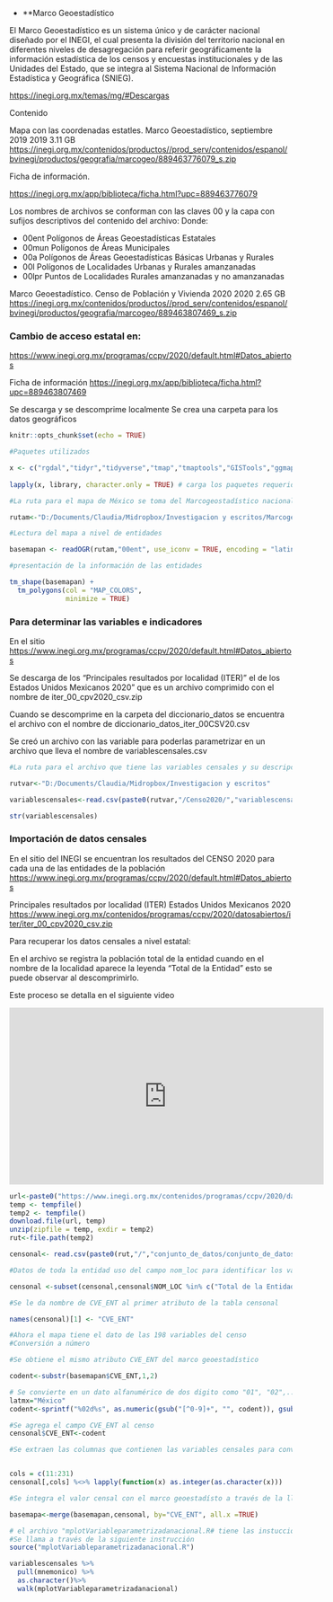 

- **Marco Geoestadístico

El Marco Geoestadístico es un sistema único y de carácter nacional diseñado por el INEGI, el cual presenta la división del territorio nacional en diferentes niveles de desagregación para referir geográficamente la información estadística de los censos y encuestas institucionales y de las Unidades del Estado, que se integra al Sistema Nacional de Información Estadística y Geográfica (SNIEG).

<https://inegi.org.mx/temas/mg/#Descargas>

Contenido

Mapa con las coordenadas estatles.
Marco Geoestadístico, septiembre 2019 2019 3.11 GB
<https://inegi.org.mx/contenidos/productos//prod_serv/contenidos/espanol/bvinegi/productos/geografia/marcogeo/889463776079_s.zip>


Ficha de información.

<https://inegi.org.mx/app/biblioteca/ficha.html?upc=889463776079>

Los nombres de archivos se conforman con las claves 00 y la capa con sufijos descriptivos del contenido del archivo:
Donde:

 * 00ent Polígonos de Áreas Geoestadísticas Estatales
 * 00mun Polígonos de Áreas Municipales
 * 00a Polígonos de Áreas Geoestadísticas Básicas Urbanas y Rurales
 * 00l Polígonos de Localidades Urbanas y Rurales amanzanadas
 * 00lpr Puntos de Localidades Rurales amanzanadas y no amanzanadas



Marco Geoestadístico. Censo de Población y Vivienda 2020 2020 2.65 GB
<https://inegi.org.mx/contenidos/productos//prod_serv/contenidos/espanol/bvinegi/productos/geografia/marcogeo/889463807469_s.zip>

### Cambio de acceso estatal en:

<https://www.inegi.org.mx/programas/ccpv/2020/default.html#Datos_abiertos>

Ficha de información
<https://inegi.org.mx/app/biblioteca/ficha.html?upc=889463807469>

Se descarga y se descomprime localmente
Se crea una carpeta para los datos geográficos

```r
knitr::opts_chunk$set(echo = TRUE)
```

```r
#Paquetes utilizados

x <- c("rgdal","tidyr","tidyverse","tmap","tmaptools","GISTools","ggmap","glue","magrittr")
       
lapply(x, library, character.only = TRUE) # carga los paquetes requeridos


```

```r
#La ruta para el mapa de México se toma del Marcogeostadístico nacional

rutam<-"D:/Documents/Claudia/Midropbox/Investigacion y escritos/Marcogeoestadisticonacional/mg_sep2019_integrado/conjunto_de_datos"

#Lectura del mapa a nivel de entidades

basemapan <- readOGR(rutam,"00ent", use_iconv = TRUE, encoding = "latin1")

#presentación de la información de las entidades

tm_shape(basemapan) +
  tm_polygons(col = "MAP_COLORS",
              minimize = TRUE)

```

### Para determinar las variables e indicadores 

En el sitio <https://www.inegi.org.mx/programas/ccpv/2020/default.html#Datos_abiertos>

Se descarga de los "Principales resultados por localidad (ITER)" el de los Estados Unidos Mexicanos 2020" que es un archivo comprimido con el nombre de iter_00_cpv2020_csv.zip

Cuando se descomprime en la carpeta del diccionario_datos se encuentra el archivo con el nombre de diccionario_datos_iter_00CSV20.csv

Se creó un archivo con las variable para poderlas parametrizar en un archivo que lleva el nombre de variablescensales.csv


```r
#La ruta para el archivo que tiene las variables censales y su descripción

rutvar<-"D:/Documents/Claudia/Midropbox/Investigacion y escritos"

variablescensales<-read.csv(paste0(rutvar,"/Censo2020/","variablescensales.csv"),header=TRUE, sep=",",encoding="UTF-8")

str(variablescensales)
```
### Importación de datos censales

En el sitio del INEGI se encuentran los resultados del CENSO 2020 para cada una de las entidades de la población
<https://www.inegi.org.mx/programas/ccpv/2020/default.html#Datos_abiertos>

Principales resultados por localidad (ITER)
Estados Unidos Mexicanos  2020	  
<https://www.inegi.org.mx/contenidos/programas/ccpv/2020/datosabiertos/iter/iter_00_cpv2020_csv.zip>

Para recuperar los datos censales a nivel estatal:

En el archivo se registra la población total de la entidad cuando en el nombre de la localidad aparece la leyenda "Total de la Entidad" esto se puede observar al descomprimirlo.

Este proceso se detalla en el siguiente video

<iframe width="560" height="315" src="https://www.youtube.com/embed/B-XG77qvdnA" title="YouTube video player" frameborder="0" allow="accelerometer; autoplay; clipboard-write; encrypted-media; gyroscope; picture-in-picture" allowfullscreen></iframe>

```r


url<-paste0("https://www.inegi.org.mx/contenidos/programas/ccpv/2020/datosabiertos/iter/iter_00_cpv2020_csv.zip")
temp <- tempfile()
temp2 <- tempfile()
download.file(url, temp)
unzip(zipfile = temp, exdir = temp2)
rut<-file.path(temp2)

censonal<- read.csv(paste0(rut,"/","conjunto_de_datos/conjunto_de_datos_iter_00CSV20.csv"),header=TRUE, sep=",",encoding="UTF-8")

#Datos de toda la entidad uso del campo nom_loc para identificar los valores de las variables a nivel estatal

censonal <-subset(censonal,censonal$NOM_LOC %in% c("Total de la Entidad"))

#Se le da nombre de CVE_ENT al primer atributo de la tabla censonal

names(censonal)[1] <- "CVE_ENT"

#Ahora el mapa tiene el dato de las 198 variables del censo
#Conversión a número

#Se obtiene el mismo atributo CVE_ENT del marco geoestadístico

codent<-substr(basemapan$CVE_ENT,1,2)

# Se convierte en un dato alfanumérico de dos digito como "01", "02",..."32"
latmx="México"
codent<-sprintf("%02d%s", as.numeric(gsub("[^0-9]+", "", codent)), gsub("[0-9]+", "", codent))

#Se agrega el campo CVE_ENT al censo
censonal$CVE_ENT<-codent

#Se extraen las columnas que contienen las variables censales para convertirlas a valores numéricas de tipo entero.


cols = c(11:231)    
censonal[,cols] %<>% lapply(function(x) as.integer(as.character(x)))

#Se integra el valor censal con el marco geoestadísto a través de la llave de la entidad CVE_ENT

basemapa<-merge(basemapan,censonal, by="CVE_ENT", all.x =TRUE) 

# el archivo "mplotVariableparametrizadanacional.R# tiene las instucciones para graficar
#Se llama a través de la siguiente instrucción
source("mplotVariableparametrizadanacional.R")

```



```r

variablescensales %>%
  pull(mnemonico) %>%
  as.character()%>%
  walk(mplotVariableparametrizadanacional)
```
